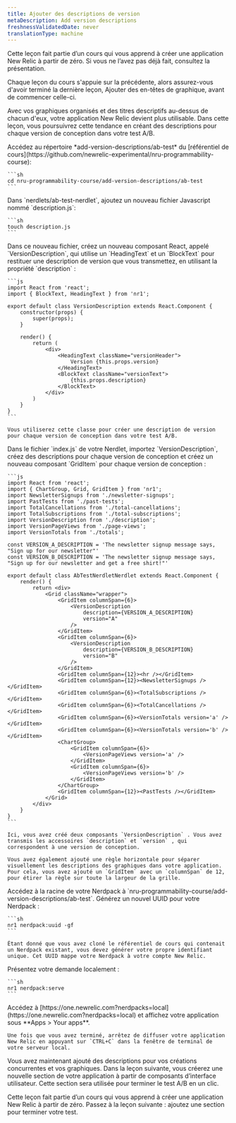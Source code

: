```yaml
---
title: Ajouter des descriptions de version
metaDescription: Add version descriptions
freshnessValidatedDate: never
translationType: machine
---
```


<Callout variant="tip">
  Cette leçon fait partie d’un cours qui vous apprend à créer une application New Relic à partir de zéro. Si vous ne l’avez pas déjà fait, consultez la présentation.

  Chaque leçon du cours s&apos;appuie sur la précédente, alors assurez-vous d&apos;avoir terminé la dernière leçon, Ajouter des en-têtes de graphique, avant de commencer celle-ci.
</Callout>

Avec vos graphiques organisés et des titres descriptifs au-dessus de chacun d&apos;eux, votre application New Relic devient plus utilisable. Dans cette leçon, vous poursuivrez cette tendance en créant des descriptions pour chaque version de conception dans votre test A/B.

<Steps>
  <Step>
    Accédez au répertoire *add-version-descriptions/ab-test* du [référentiel de cours](https://github.com/newrelic-experimental/nru-programmability-course):

    ```sh
    cd nru-programmability-course/add-version-descriptions/ab-test
    ```
  </Step>

  <Step>
    Dans `nerdlets/ab-test-nerdlet`, ajoutez un nouveau fichier Javascript nommé `description.js`:

    ```sh
    touch description.js
    ```
  </Step>

  <Step>
    Dans ce nouveau fichier, créez un nouveau composant React, appelé `VersionDescription`, qui utilise un `HeadingText` et un `BlockText` pour restituer une description de version que vous transmettez, en utilisant la propriété `description` :

    ```js
    import React from 'react';
    import { BlockText, HeadingText } from 'nr1';

    export default class VersionDescription extends React.Component {
        constructor(props) {
            super(props);
        }

        render() {
            return (
                <div>
                    <HeadingText className="versionHeader">
                        Version {this.props.version}
                    </HeadingText>
                    <BlockText className="versionText">
                        {this.props.description}
                    </BlockText>
                </div>
            )
        }
    }
    ```

    Vous utiliserez cette classe pour créer une description de version pour chaque version de conception dans votre test A/B.
  </Step>

  <Step>
    Dans le fichier `index.js` de votre Nerdlet, importez `VersionDescription`, créez des descriptions pour chaque version de conception et créez un nouveau composant `GridItem` pour chaque version de conception :

    ```js
    import React from 'react';
    import { ChartGroup, Grid, GridItem } from 'nr1';
    import NewsletterSignups from './newsletter-signups';
    import PastTests from './past-tests';
    import TotalCancellations from './total-cancellations';
    import TotalSubscriptions from './total-subscriptions';
    import VersionDescription from './description';
    import VersionPageViews from './page-views';
    import VersionTotals from './totals';

    const VERSION_A_DESCRIPTION = 'The newsletter signup message says, "Sign up for our newsletter"'
    const VERSION_B_DESCRIPTION = 'The newsletter signup message says, "Sign up for our newsletter and get a free shirt!"'

    export default class AbTestNerdletNerdlet extends React.Component {
        render() {
            return <div>
                <Grid className="wrapper">
                    <GridItem columnSpan={6}>
                        <VersionDescription
                            description={VERSION_A_DESCRIPTION}
                            version="A"
                        />
                    </GridItem>
                    <GridItem columnSpan={6}>
                        <VersionDescription
                            description={VERSION_B_DESCRIPTION}
                            version="B"
                        />
                    </GridItem>
                    <GridItem columnSpan={12}><hr /></GridItem>
                    <GridItem columnSpan={12}><NewsletterSignups /></GridItem>
                    <GridItem columnSpan={6}><TotalSubscriptions /></GridItem>
                    <GridItem columnSpan={6}><TotalCancellations /></GridItem>
                    <GridItem columnSpan={6}><VersionTotals version='a' /></GridItem>
                    <GridItem columnSpan={6}><VersionTotals version='b' /></GridItem>
                    <ChartGroup>
                        <GridItem columnSpan={6}>
                            <VersionPageViews version='a' />
                        </GridItem>
                        <GridItem columnSpan={6}>
                            <VersionPageViews version='b' />
                        </GridItem>
                    </ChartGroup>
                    <GridItem columnSpan={12}><PastTests /></GridItem>
                </Grid>
            </div>
        }
    }
    ```

    Ici, vous avez créé deux composants `VersionDescription` . Vous avez transmis les accessoires `description` et `version` , qui correspondent à une version de conception.

    Vous avez également ajouté une règle horizontale pour séparer visuellement les descriptions des graphiques dans votre application. Pour cela, vous avez ajouté un `GridItem` avec un `columnSpan` de 12, pour étirer la règle sur toute la largeur de la grille.
  </Step>

  <Step>
    Accédez à la racine de votre Nerdpack à `nru-programmability-course/add-version-descriptions/ab-test`.
  </Step>

  <Step>
    Générez un nouvel UUID pour votre Nerdpack :

    ```sh
    nr1 nerdpack:uuid -gf
    ```

    Étant donné que vous avez cloné le référentiel de cours qui contenait un Nerdpack existant, vous devez générer votre propre identifiant unique. Cet UUID mappe votre Nerdpack à votre compte New Relic.
  </Step>

  <Step>
    Présentez votre demande localement :

    ```sh
    nr1 nerdpack:serve
    ```
  </Step>

  <Step>
    Accédez à [https://one.newrelic.com?nerdpacks=local](https://one.newrelic.com?nerdpacks=local) et affichez votre application sous **Apps &gt; Your apps**.

    Une fois que vous avez terminé, arrêtez de diffuser votre application New Relic en appuyant sur `CTRL+C` dans la fenêtre de terminal de votre serveur local.
  </Step>
</Steps>

Vous avez maintenant ajouté des descriptions pour vos créations concurrentes et vos graphiques. Dans la leçon suivante, vous créerez une nouvelle section de votre application à partir de composants d’interface utilisateur. Cette section sera utilisée pour terminer le test A/B en un clic.

<Callout variant="course">
  Cette leçon fait partie d’un cours qui vous apprend à créer une application New Relic à partir de zéro. Passez à la leçon suivante : ajoutez une section pour terminer votre test.
</Callout>